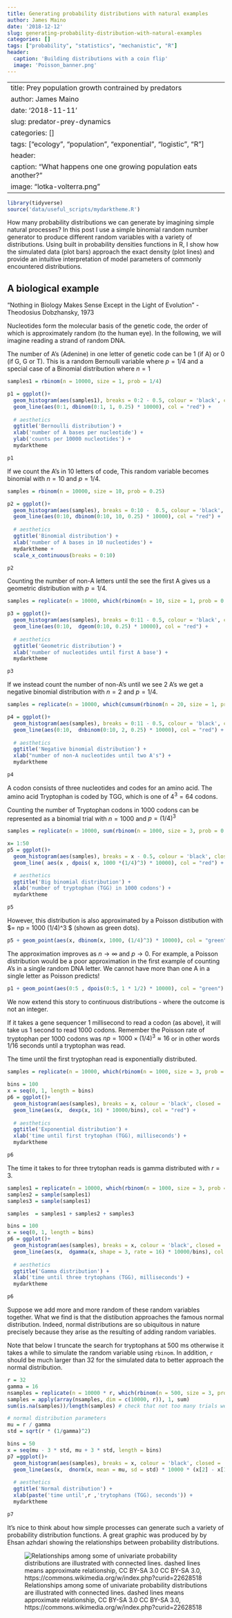 ```yaml
---
title: Generating probability distributions with natural examples
author: James Maino
date: '2018-12-12'
slug: generating-probability-distribution-with-natural-examples
categories: []
tags: ["probability", "statistics", "mechanistic", "R"]
header:
  caption: 'Building distributions with a coin flip'
  image: 'Poisson_banner.png'
---
```


---
title: Prey population growth contrained by predators
author: James Maino
date: '2018-11-11'
slug: predator-prey-dynamics
categories: []
tags: ["ecology", "population", "exponential", "logistic", "R"]
header:
  caption: "What happens one one growing population eats another?"
  image: "lotka-volterra.png"
---

```r
library(tidyverse)
source('data/useful_scripts/mydarktheme.R')
```

How many probability distributions we can generate by imagining simple natural processes? In this post I use a simple binomial random number generator to produce different random variables with a variety of distributions. Using built in probability densities functions in R, I show how the simulated data (plot bars) approach the exact density (plot lines) and provide an intuitive interpretation of model parameters of commonly encountered distributions. 

## A biological example  
"Nothing in Biology Makes Sense Except in the Light of Evolution"  - Theodosius Dobzhansky, 1973

Nucleotides form the molecular basis of the genetic code, the order of which is approximately random (to the human eye). In the following, we will imagine reading a strand of random DNA.

The number of A's (Adenine) in one letter of genetic code can be 1 (if A) or 0 (if G, G or T). This is a random Bernoulli variable where $p = 1/4$ and a special case of a Binomial distribution where $n = 1$

```r
samples1 = rbinom(n = 10000, size = 1, prob = 1/4)

p1 = ggplot()+ 
  geom_histogram(aes(samples1), breaks = 0:2 - 0.5, colour = 'black', closed = 'left') + 
  geom_line(aes(0:1, dbinom(0:1, 1, 0.25) * 10000), col = "red") +
  
  # aesthetics
  ggtitle('Bernoulli distribution') +
  xlab('number of A bases per nucleotide') +
  ylab('counts per 10000 nucleotides') +
  mydarktheme

p1
```

If we count the A's in 10 letters of code, This random variable becomes binomial with $n = 10$ and $p = 1/4$.

```r
samples = rbinom(n = 10000, size = 10, prob = 0.25)

p2 = ggplot()+ 
  geom_histogram(aes(samples), breaks = 0:10 -  0.5, colour = 'black', closed = 'left') + 
  geom_line(aes(0:10, dbinom(0:10, 10, 0.25) * 10000), col = "red") +
  
  # aesthetics
  ggtitle('Binomial distribution') +
  xlab('number of A bases in 10 nucleotides') +
  mydarktheme + 
  scale_x_continuous(breaks = 0:10)

p2
```

Counting the number of non-A letters until the see the first A gives us a geometric distribution with $p = 1/4$.

```r
samples = replicate(n = 10000, which(rbinom(n = 10, size = 1, prob = 0.25) == 1)[1] - 1)

p3 = ggplot()+ 
  geom_histogram(aes(samples), breaks = 0:11 - 0.5, colour = 'black', closed = 'left') + 
  geom_line(aes(0:10,  dgeom(0:10, 0.25) * 10000), col = "red") +
  
  # aesthetics
  ggtitle('Geometric distribution') +
  xlab('number of nucleotides until first A base') +
  mydarktheme 

p3
```


If we instead count the number of non-A's until we see 2 A's we get a negative binomial distribution with $n = 2$ and $p = 1/4$.

```r
samples = replicate(n = 10000, which(cumsum(rbinom(n = 20, size = 1, prob = 0.25)) == 2)[1] - 2)

p4 = ggplot()+ 
  geom_histogram(aes(samples), breaks = 0:11 - 0.5, colour = 'black', closed = 'left') + 
  geom_line(aes(0:10,  dnbinom(0:10, 2, 0.25) * 10000), col = "red") +
  
  # aesthetics
  ggtitle('Negative binomial distribution') +
  xlab("number of non-A nucleotides until two A's") +
  mydarktheme 

p4
```

A codon consists of three nucleotides and codes for an amino acid. The amino acid Tryptophan is coded by TGG, which is one of $4^3 = 64$ codons. 

Counting the number of Tryptophan codons in 1000 codons can be represented as a binomial trial with $n = 1000$ and $p = (1/4)^3$


```r
samples = replicate(n = 10000, sum(rbinom(n = 1000, size = 3, prob = 0.25) == 3))

x= 1:50
p5 = ggplot()+ 
  geom_histogram(aes(samples), breaks = x - 0.5, colour = 'black', closed = 'left') + 
  geom_line( aes(x , dpois( x, 1000 *(1/4)^3) * 10000), col = "red") +

  # aesthetics
  ggtitle('Big binomial distribution') +
  xlab('number of tryptophan (TGG) in 1000 codons') +
  mydarktheme

p5
```

However, this distribution is also approximated by a Poisson distibution with $\gamma = np = 1000 (1/4)^3 $ (shown as green dots).

```r
p5 + geom_point(aes(x, dbinom(x, 1000, (1/4)^3) * 10000), col = "green") 

```

The approximation improves as $n \to \infty$ and $p \to 0$. For example, a Poisson distribution would be a poor approximation in the first example of counting A's in a single random DNA letter. We cannot have more than one A in a single letter as Poisson predicts!

```r

p1 + geom_point(aes(0:5 , dpois(0:5, 1 * 1/2) * 10000), col = "green")

```


We now extend this story to continuous distributions - where the outcome is not an integer.

If it takes a gene sequencer 1 millisecond to read a codon (as above), it will take us 1 second to read 1000 codons. Remember the Poisson rate of tryptophan per 1000 codons was $np = 1000 \times (1/4)^3 \approx 16$ or in other words 1/16 seconds until a tryptophan was read.

The time until the first tryptophan read is exponentially distributed.

```r
samples = replicate(n = 10000, which(rbinom(n = 1000, size = 3, prob = 0.25) ==3)[1] )/1000

bins = 100
x = seq(0, 1, length = bins)
p6 = ggplot()+ 
  geom_histogram(aes(samples), breaks = x, colour = 'black', closed = 'left') + 
  geom_line(aes(x,  dexp(x, 16) * 10000/bins), col = "red") +
  
  # aesthetics
  ggtitle('Exponential distribution') +
  xlab('time until first trytophan (TGG), milliseconds') +
  mydarktheme 

p6
```

The time it takes to for three trytophan reads is gamma distributed with $r = 3$.

```r
samples1 = replicate(n = 10000, which(rbinom(n = 1000, size = 3, prob = 0.25) == 3)[1] )/1000
samples2 = sample(samples1)
samples3 = sample(samples1)

samples  = samples1 + samples2 + samples3

bins = 100
x = seq(0, 1, length = bins)
p6 = ggplot()+ 
  geom_histogram(aes(samples), breaks = x, colour = 'black', closed = 'left') + 
  geom_line(aes(x,  dgamma(x, shape = 3, rate = 16) * 10000/bins), col = "red") +
  
  # aesthetics
  ggtitle('Gamma distribution') +
  xlab('time until three trytophans (TGG), milliseconds') +
  mydarktheme 

p6
```


Suppose we add more and more random of these random variables together. What we find is that the distibution approaches the famous normal distribution. Indeed, normal distributions are so ubiquitous in nature precisely because they arise as the resulting of adding random variables. 

Note that below I truncate the search for tryptophans at 500 ms otherwise it takes a while to simulate the random variable using `rbinom`. In addition, `r` should be much larger than 32 for the simulated data to better approach the normal distribution.

```r
r = 32
gamma = 16
nsamples = replicate(n = 10000 * r, which(rbinom(n = 500, size = 3, prob = 0.25) == 3)[1] )/1000
samples = apply(array(nsamples, dim = c(10000, r)), 1, sum)
sum(is.na(samples))/length(samples) # check that not too many trials were truncated

# normal distribution parameters
mu = r / gamma 
std = sqrt(r * (1/gamma)^2)

bins = 50
x = seq(mu - 3 * std, mu + 3 * std, length = bins)
p7 =ggplot()+ 
  geom_histogram(aes(samples), breaks = x, colour = 'black', closed = 'left') + 
  geom_line(aes(x,  dnorm(x, mean = mu, sd = std) * 10000 * (x[2] - x[1])), col = "red") +
  
  # aesthetics
  ggtitle('Normal distribution') +
  xlab(paste('time until',r ,'trytophans (TGG), seconds')) +
  mydarktheme 

p7
```

It's  nice to think about how simple processes can generate such a variety of probability distribution functions. A great graphic was produced by by Ehsan azhdari showing the relationships between probability distributions. 

![Relationships among some of univariate probability distributions are illustrated with connected lines. dashed lines means approximate relationship, CC BY-SA 3.0 CC BY-SA 3.0, https://commons.wikimedia.org/w/index.php?curid=22628518](https://upload.wikimedia.org/wikipedia/commons/thumb/6/69/Relationships_among_some_of_univariate_probability_distributions.jpg/1920px-Relationships_among_some_of_univariate_probability_distributions.jpg)


